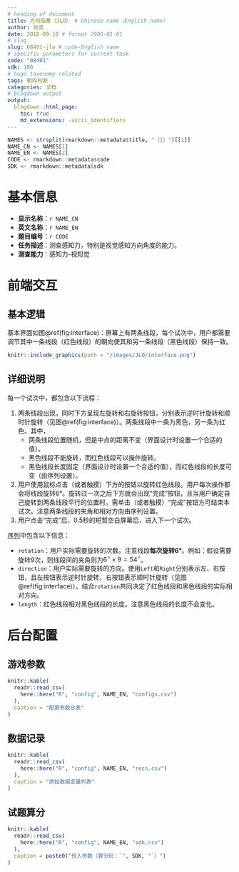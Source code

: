 ```yaml
---
# heading of document
title: 方向临摹（JLO） # Chinese name（English name）
author: 张亮
date: 2018-09-10 # format 2006-01-01
# slug
slug: 08401-jlo # code-English name
# specific parameters for current task
code: "08401"
sdk: 100
# hugo taxonomy related
tags: 朝向判断
categories: 文档
# blogdown output
output:
  blogdown::html_page:
    toc: true
    md_extensions: -ascii_identifiers
---
```


```r
NAMES <- strsplit(rmarkdown::metadata$title, "（|）")[[1]]
NAME_CN <- NAMES[1]
NAME_EN <- NAMES[2]
CODE <- rmarkdown::metadata$code
SDK <- rmarkdown::metadata$sdk
```

# 基本信息

* **显示名称**：`r NAME_CN`
* **英文名称**：`r NAME_EN`
* **题目编号**：`r CODE`
* **任务描述**：测查感知力，特别是视觉感知方向角度的能力。
* **测查能力**：感知力-视知觉

# 前端交互

## 基本逻辑

基本界面如图\@ref(fig:interface)：屏幕上有两条线段，每个试次中，用户都需要调节其中一条线段（红色线段）的朝向使其和另一条线段（黑色线段）保持一致。

```r
knitr::include_graphics(path = "/images/JLO/interface.png")
```

## 详细说明

每一个试次中，都包含以下流程：

1. 两条线段出现，同时下方呈现左旋转和右旋转按钮，分别表示逆时针旋转和顺时针旋转（见图\@ref(fig:interface)）。两条线段中一条为黑色，另一条为红色。其中，
    * 两条线段位置随机，但是中点的距离不变（界面设计时设置一个合适的值）。
    * 黑色线段不能旋转，而红色线段可以操作旋转。
    * 黑色线段长度固定（界面设计时设置一个合适的值），而红色线段的长度可变（由序列设置）。
1. 用户使用鼠标点击（或者触摸）下方的按钮以旋转红色线段。用户每次操作都会将线段旋转6&deg;。旋转过一次之后下方就会出现“完成”按钮，且当用户确定自己旋转到两条线段平行的位置时，需单击（或者触摸）“完成”按钮方可结束本试次。注意两条线段的夹角和相对方向由序列设置。
1. 用户点击“完成”后，0.5秒的短暂空白屏幕后，进入下一个试次。

[序列](`r stringr::str_glue("/seq/{CODE}_{NAME_EN}.json")`){target="_blank"}中包含以下信息：

* `rotation`：用户实际需要旋转的次数。注意线段**每次旋转6&deg;**。例如：假设需要旋转9次，则线段间的夹角则为$6^{\circ}\times9=54^{\circ}$。
* `direction`：用户实际需要旋转的方向。使用`Left`和`Right`分别表示左、右按钮，且左按钮表示逆时针旋转，右按钮表示顺时针旋转（见图\@ref(fig:interface)）。结合`rotation`共同决定了红色线段和黑色线段的实际相对方向。
* `length`：红色线段相对黑色线段的长度。注意黑色线段的长度不会变化。

# 后台配置

## 游戏参数

```r
knitr::kable(
  readr::read_csv(
    here::here("R", "config", NAME_EN, "configs.csv")
  ),
  caption = "配置参数总表"
)
```

## 数据记录

```r
knitr::kable(
  readr::read_csv(
    here::here("R", "config", NAME_EN, "recs.csv")
  ),
  caption = "原始数据变量列表"
)
```

## 试题算分

```r
knitr::kable(
  readr::read_csv(
    here::here("R", "config", NAME_EN, "sdk.csv")
  ),
  caption = paste0("传入参数（算分码：`", SDK, "`）")
)
```
